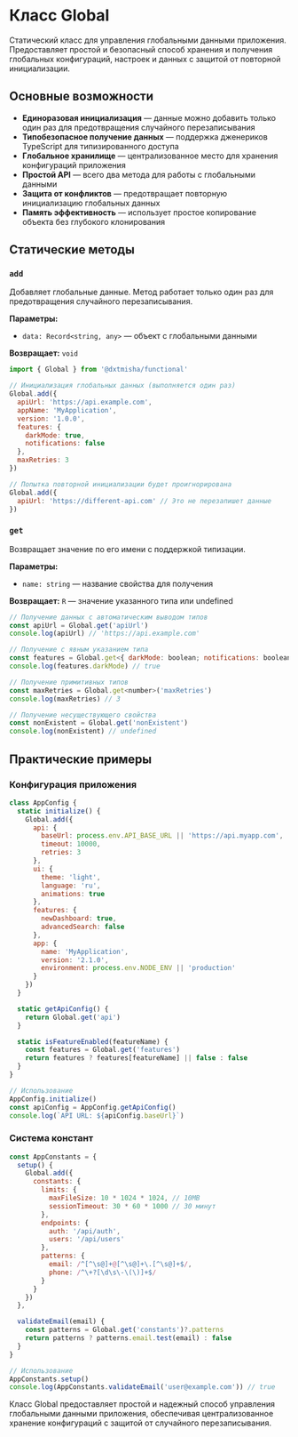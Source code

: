 
<Meta title='@dxtmisha/functional/ru/Classes/Global'/>

# Класс Global

Статический класс для управления глобальными данными приложения. Предоставляет простой и безопасный способ хранения и получения глобальных конфигураций, настроек и данных с защитой от повторной инициализации.

## Основные возможности

- **Единоразовая инициализация** — данные можно добавить только один раз для предотвращения случайного перезаписывания
- **Типобезопасное получение данных** — поддержка дженериков TypeScript для типизированного доступа
- **Глобальное хранилище** — централизованное место для хранения конфигураций приложения
- **Простой API** — всего два метода для работы с глобальными данными
- **Защита от конфликтов** — предотвращает повторную инициализацию глобальных данных
- **Память эффективность** — использует простое копирование объекта без глубокого клонирования

## Статические методы

### `add`

Добавляет глобальные данные. Метод работает только один раз для предотвращения случайного перезаписывания.

**Параметры:**
- `data: Record<string, any>` — объект с глобальными данными

**Возвращает:** `void`

```javascript
import { Global } from '@dxtmisha/functional'

// Инициализация глобальных данных (выполняется один раз)
Global.add({
  apiUrl: 'https://api.example.com',
  appName: 'MyApplication',
  version: '1.0.0',
  features: {
    darkMode: true,
    notifications: false
  },
  maxRetries: 3
})

// Попытка повторной инициализации будет проигнорирована
Global.add({
  apiUrl: 'https://different-api.com' // Это не перезапишет данные
})
```

### `get`

Возвращает значение по его имени с поддержкой типизации.

**Параметры:**
- `name: string` — название свойства для получения

**Возвращает:** `R` — значение указанного типа или undefined

```javascript
// Получение данных с автоматическим выводом типов
const apiUrl = Global.get('apiUrl')
console.log(apiUrl) // 'https://api.example.com'

// Получение с явным указанием типа
const features = Global.get<{ darkMode: boolean; notifications: boolean }>('features')
console.log(features.darkMode) // true

// Получение примитивных типов
const maxRetries = Global.get<number>('maxRetries')
console.log(maxRetries) // 3

// Получение несуществующего свойства
const nonExistent = Global.get('nonExistent')
console.log(nonExistent) // undefined
```

## Практические примеры

### Конфигурация приложения

```javascript
class AppConfig {
  static initialize() {
    Global.add({
      api: {
        baseUrl: process.env.API_BASE_URL || 'https://api.myapp.com',
        timeout: 10000,
        retries: 3
      },
      ui: {
        theme: 'light',
        language: 'ru',
        animations: true
      },
      features: {
        newDashboard: true,
        advancedSearch: false
      },
      app: {
        name: 'MyApplication',
        version: '2.1.0',
        environment: process.env.NODE_ENV || 'production'
      }
    })
  }

  static getApiConfig() {
    return Global.get('api')
  }

  static isFeatureEnabled(featureName) {
    const features = Global.get('features')
    return features ? features[featureName] || false : false
  }
}

// Использование
AppConfig.initialize()
const apiConfig = AppConfig.getApiConfig()
console.log(`API URL: ${apiConfig.baseUrl}`)
```

### Система констант

```javascript
const AppConstants = {
  setup() {
    Global.add({
      constants: {
        limits: {
          maxFileSize: 10 * 1024 * 1024, // 10MB
          sessionTimeout: 30 * 60 * 1000 // 30 минут
        },
        endpoints: {
          auth: '/api/auth',
          users: '/api/users'
        },
        patterns: {
          email: /^[^\s@]+@[^\s@]+\.[^\s@]+$/,
          phone: /^\+?[\d\s\-\(\)]+$/
        }
      }
    })
  },

  validateEmail(email) {
    const patterns = Global.get('constants')?.patterns
    return patterns ? patterns.email.test(email) : false
  }
}

// Использование
AppConstants.setup()
console.log(AppConstants.validateEmail('user@example.com')) // true
```

Класс Global предоставляет простой и надежный способ управления глобальными данными приложения, обеспечивая централизованное хранение конфигураций с защитой от случайного перезаписывания.

